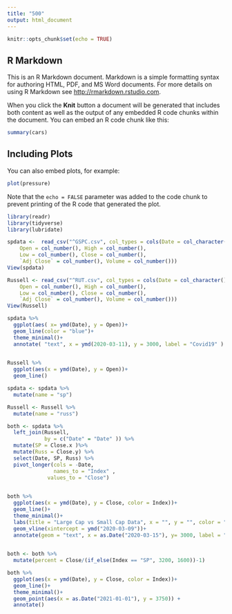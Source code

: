 ```yaml
---
title: "500"
output: html_document
---
```


```r
knitr::opts_chunk$set(echo = TRUE)
```

## R Markdown

This is an R Markdown document. Markdown is a simple formatting syntax for authoring HTML, PDF, and MS Word documents. For more details on using R Markdown see <http://rmarkdown.rstudio.com>.

When you click the **Knit** button a document will be generated that includes both content as well as the output of any embedded R code chunks within the document. You can embed an R code chunk like this:

```r
summary(cars)
```

## Including Plots

You can also embed plots, for example:

```r
plot(pressure)
```

Note that the `echo = FALSE` parameter was added to the code chunk to prevent printing of the R code that generated the plot.

```r
library(readr)
library(tidyverse)
library(lubridate)
```


```r
spdata <-  read_csv("^GSPC.csv", col_types = cols(Date = col_character(), 
    Open = col_number(), High = col_number(), 
    Low = col_number(), Close = col_number(), 
    `Adj Close` = col_number(), Volume = col_number()))
View(spdata)
```

```r
Russell <- read_csv("^RUT.csv", col_types = cols(Date = col_character(), 
    Open = col_number(), High = col_number(), 
    Low = col_number(), Close = col_number(), 
    `Adj Close` = col_number(), Volume = col_number()))
View(Russell)

```

```r
spdata %>%
  ggplot(aes( x= ymd(Date), y = Open))+
  geom_line(color = "blue")+
  theme_minimal()+
  annotate( "text", x = ymd(2020-03-11), y = 3000, label = "Covid19" )
  
```
```r
Russell %>%
  ggplot(aes(x = ymd(Date), y = Open))+
  geom_line()
```
```r
spdata <- spdata %>%
  mutate(name = "sp")

```

```r
Russell <- Russell %>%
  mutate(name = "russ")
```


```r
both <- spdata %>%
  left_join(Russell,
            by = c("Date" = "Date" )) %>%
  mutate(SP = Close.x )%>%
  mutate(Russ = Close.y) %>%
  select(Date, SP, Russ) %>%
  pivot_longer(cols = -Date,
               names_to = "Index" ,
             values_to = "Close") 
  
```

```r
both %>%
  ggplot(aes(x = ymd(Date), y = Close, color = Index))+
  geom_line()+
  theme_minimal()+
  labs(title = "Large Cap vs Small Cap Data", x = "", y = "", color = "", caption = "The black line represents the COVID shutdown")+
  geom_vline(xintercept = ymd("2020-03-09"))+
  annotate(geom = "text", x = as.Date("2020-03-15"), y= 3000, label = "COVID")
  
```
```r
both <- both %>%
  mutate(percent = Close/(if_else(Index == "SP", 3200, 1600))-1)
```

```r
both %>%
  ggplot(aes(x = ymd(Date), y = Close, color = Index))+
  geom_line()+
  theme_minimal()+
  geom_point(aes(x = as.Date("2021-01-01"), y = 3750)) +
  annotate()
  
  
```

